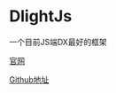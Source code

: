 # DlightJs

一个目前JS端DX最好的框架

[官网](https://dlight.dev/)

[Github地址](https://github.com/dlight-js/dlight)